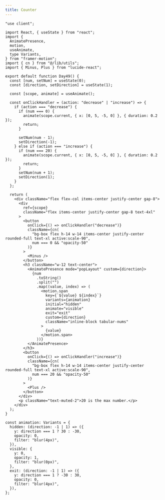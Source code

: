 ```yaml
---
title: Counter
---
```


<ComponentPreview name="works-3" />

<CodePreview>

```tsx showLineNumbers
"use client";

import React, { useState } from "react";
import {
  AnimatePresence,
  motion,
  useAnimate,
  type Variants,
} from "framer-motion";
import { cn } from "@/lib/utils";
import { Minus, Plus } from "lucide-react";

export default function Day49() {
  const [num, setNum] = useState(0);
  const [direction, setDirection] = useState(1);

  const [scope, animate] = useAnimate();

  const onClickHandler = (action: "decrease" | "increase") => {
    if (action === "decrease") {
      if (num === 0) {
        animate(scope.current, { x: [0, 5, -5, 0] }, { duration: 0.2 });
        return;
      }

      setNum(num - 1);
      setDirection(-1);
    } else if (action === "increase") {
      if (num === 20) {
        animate(scope.current, { x: [0, 5, -5, 0] }, { duration: 0.2 });
        return;
      }
      setNum(num + 1);
      setDirection(1);
    }
  };

  return (
    <div className="flex flex-col items-center justify-center gap-8">
      <div
        ref={scope}
        className="flex items-center justify-center gap-8 text-4xl"
      >
        <button
          onClick={() => onClickHandler("decrease")}
          className={cn(
            "bg-box flex h-14 w-14 items-center justify-center rounded-full text-xl active:scale-90",
            num === 0 && "opacity-50"
          )}
        >
          <Minus />
        </button>
        <h3 className="w-12 text-center">
          <AnimatePresence mode="popLayout" custom={direction}>
            {num
              .toString()
              .split("")
              .map((value, index) => (
                <motion.span
                  key={`${value} ${index}`}
                  variants={animation}
                  initial="hidden"
                  animate="visible"
                  exit="exit"
                  custom={direction}
                  className="inline-block tabular-nums"
                >
                  {value}
                </motion.span>
              ))}
          </AnimatePresence>
        </h3>
        <button
          onClick={() => onClickHandler("increase")}
          className={cn(
            "bg-box flex h-14 w-14 items-center justify-center rounded-full text-xl active:scale-90",
            num === 20 && "opacity-50"
          )}
        >
          <Plus />
        </button>
      </div>
      <p className="text-muted-2">20 is the max number.</p>
    </div>
  );
}

const animation: Variants = {
  hidden: (direction: -1 | 1) => ({
    y: direction === 1 ? 30 : -30,
    opacity: 0,
    filter: "blur(4px)",
  }),
  visible: {
    y: 0,
    opacity: 1,
    filter: "blur(0px)",
  },
  exit: (direction: -1 | 1) => ({
    y: direction === 1 ? -30 : 30,
    opacity: 0,
    filter: "blur(4px)",
  }),
};
```

</CodePreview>
